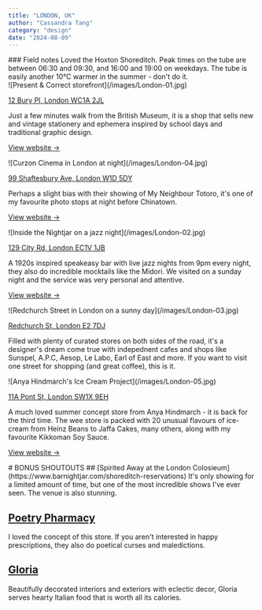 ```yaml
---
title: "LONDON, UK"
author: "Cassandra Tang"
category: "design"
date: "2024-08-09"
---
```


<CityInfo
  firstTitle="Weather"
  firstDescription="Very sunny, humid and roasting, 20-32°C"
  secondTitle="Weather"
  secondDescription="08-2024, 5 days"
/>

<ContentContainer>

<Section>
### Field notes
Loved the Hoxton Shoreditch. Peak times on the tube are between 06:30 and 09:30, and 16:00 and 19:00 on weekdays. 
The tube is easily another 10°C warmer in the summer - don't do it. 
</Section>

<Section>
<ImageWithText>
![Present & Correct storefront](/images/London-01.jpg)
 <IconWithText
        icon="heroicons:shopping-bag"
        text="Present & Correct, Holborn"
        iconSize={16}
        textSize="14px"
        color="#AB8011"
      />

[12 Bury Pl, London WC1A 2JL](https://maps.app.goo.gl/eoyEW7YoFz9MriRZ6)

</ImageWithText>

Just a few minutes walk from the British Museum, it is a shop that sells new and vintage stationery and ephemera inspired by school days and traditional graphic design.

[View website →](https://www.presentandcorrect.com/)

</Section>

<Section>
<ImageWithText>
![Curzon Cinema in London at night](/images/London-04.jpg)
 <IconWithText
        icon="heroicons:camera"
        text="Curzon Cinema, Soho"
        iconSize={16}
        textSize="14px"
        color="#AB8011"
      />

[99 Shaftesbury Ave, London W1D 5DY](https://g.co/kgs/ixpWdzs)

</ImageWithText>

Perhaps a slight bias with their showing of My Neighbour Totoro, it's one of my favourite photo stops at night before Chinatown.

[View website →](https://www.curzon.com/venues/soho/)

</Section>

<Section>
<ImageWithText>
![Inside the Nightjar on a jazz night](/images/London-02.jpg)
 <IconWithText
        icon="heroicons:beaker"
        text="Nightjar, Shoreditch"
        iconSize={16}
        textSize="14px"
        color="#AB8011"
      />

[129 City Rd, London EC1V 1JB](https://g.co/kgs/gLsVd5h)

</ImageWithText>

A 1920s inspired speakeasy bar with live jazz nights from 9pm every night, they also do incredible mocktails like the Midori. We visited on a sunday night and the service was very personal and attentive.

[View website →](https://www.barnightjar.com/shoreditch-reservations)

</Section>

<Section>
<ImageWithText>
![Redchurch Street in London on a sunny day](/images/London-03.jpg)
 <IconWithText
        icon="heroicons:building-storefront"
        text="Redchurch Street, Shoreditch"
        iconSize={16}
        textSize="14px"
        color="#AB8011"
      />

[Redchurch St, London E2 7DJ](https://g.co/kgs/VZJd8ht)

</ImageWithText>

Filled with plenty of curated stores on both sides of the road, it's a designer's dream come true with indepednent cafes and shops like Sunspel, A.P.C, Aesop, Le Labo, Earl of East and more. If you want to visit one street for shopping (and great coffee), this is it.

</Section>

<Section>
<ImageWithText>
![Anya Hindmarch's Ice Cream Project](/images/London-05.jpg)
 <IconWithText
        icon="heroicons:star"
        text="The Ice Cream Project, Belgravia"
        iconSize={16}
        textSize="14px"
        color="#AB8011"
      />

[11A Pont St, London SW1X 9EH](https://maps.app.goo.gl/MBvVQwxKQiYpABik8)

</ImageWithText>

A much loved summer concept store from Anya Hindmarch - it is back for the third time. The wee store is packed with 20 unusual flavours of ice-cream from Heinz Beans to Jaffa Cakes, many others, along with my favourite Kikkoman Soy Sauce.

[View website →](https://www.anyahindmarch.com/pages/the-ice-cream-project)

</Section>

<Section>
<Card>
# BONUS SHOUTOUTS
  ## [Spirited Away at the London Colosieum](https://www.barnightjar.com/shoreditch-reservations) 
  It's only showing for a limited amount of time, but one of the most incredible shows
  I've ever seen. The venue is also stunning.

  ## [Poetry Pharmacy](https://www.poetrypharmacy.co.uk/) 
  I loved the concept of this store. If you aren't interested in happy prescriptions, 
  they also do poetical curses and maledictions.

  ## [Gloria](https://www.bigmammagroup.com/en/trattorias/gloria) 
  Beautifully decorated interiors and exteriors with eclectic decor, Gloria serves 
  hearty Italian food that is worth all its calories. 
  </Card>
</Section>

</ContentContainer>
